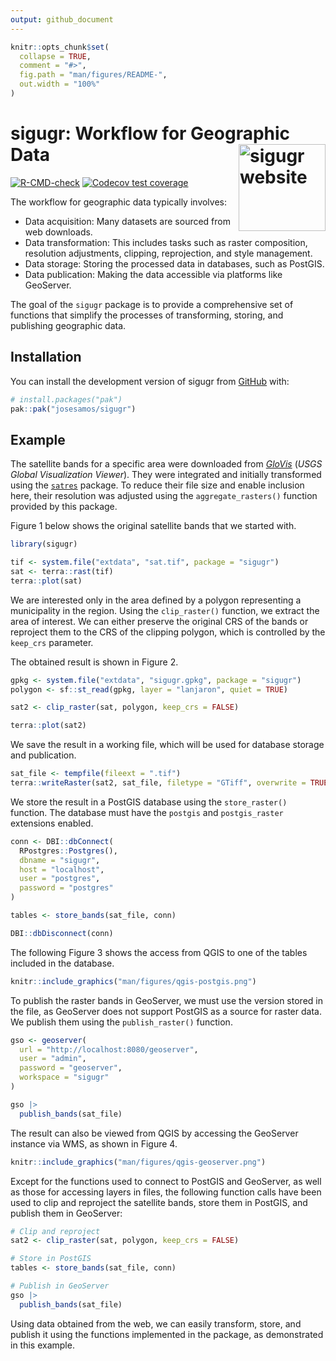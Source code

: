 ```yaml
---
output: github_document
---
```


<!-- README.md is generated from README.Rmd. Please edit that file -->

```r
knitr::opts_chunk$set(
  collapse = TRUE,
  comment = "#>",
  fig.path = "man/figures/README-",
  out.width = "100%"
)
```

# sigugr: Workflow for Geographic Data <a href="https://josesamos.github.io/sigugr/"><img src="man/figures/logo.png" align="right" height="139" alt="sigugr website" /></a>


<!-- badges: start -->
[![R-CMD-check](https://github.com/josesamos/sigugr/actions/workflows/R-CMD-check.yaml/badge.svg)](https://github.com/josesamos/sigugr/actions/workflows/R-CMD-check.yaml)
[![Codecov test coverage](https://codecov.io/gh/josesamos/sigugr/graph/badge.svg)](https://app.codecov.io/gh/josesamos/sigugr)
<!-- badges: end -->

The workflow for geographic data typically involves:  

- Data acquisition: Many datasets are sourced from web downloads.  
- Data transformation: This includes tasks such as raster composition, resolution adjustments, clipping, reprojection, and style management.  
- Data storage: Storing the processed data in databases, such as PostGIS.  
- Data publication: Making the data accessible via platforms like GeoServer.  

The goal of the `sigugr` package is to provide a comprehensive set of functions that simplify the processes of transforming, storing, and publishing geographic data.


## Installation

You can install the development version of sigugr from [GitHub](https://github.com/) with:

``` r
# install.packages("pak")
pak::pak("josesamos/sigugr")
```

## Example

The satellite bands for a specific area were downloaded from [*GloVis*](https://glovis.usgs.gov/app?fullscreen=0) (*USGS Global Visualization Viewer*). They were integrated and initially transformed using the [`satres`](https://CRAN.R-project.org/package=satres) package. To reduce their file size and enable inclusion here, their resolution was adjusted using the `aggregate_rasters()` function provided by this package.

Figure 1 below shows the original satellite bands that we started with.

```r
library(sigugr)

tif <- system.file("extdata", "sat.tif", package = "sigugr")
sat <- terra::rast(tif)
terra::plot(sat)
```

We are interested only in the area defined by a polygon representing a municipality in the region. Using the `clip_raster()` function, we extract the area of interest. We can either preserve the original CRS of the bands or reproject them to the CRS of the clipping polygon, which is controlled by the `keep_crs` parameter.

The obtained result is shown in Figure 2.

```r
gpkg <- system.file("extdata", "sigugr.gpkg", package = "sigugr")
polygon <- sf::st_read(gpkg, layer = "lanjaron", quiet = TRUE)

sat2 <- clip_raster(sat, polygon, keep_crs = FALSE)

terra::plot(sat2)
```

We save the result in a working file, which will be used for database storage and publication.

```r
sat_file <- tempfile(fileext = ".tif")
terra::writeRaster(sat2, sat_file, filetype = "GTiff", overwrite = TRUE)
```

We store the result in a PostGIS database using the `store_raster()` function. The database must have the `postgis` and `postgis_raster` extensions enabled.

```r
conn <- DBI::dbConnect(
  RPostgres::Postgres(),
  dbname = "sigugr",
  host = "localhost",
  user = "postgres",
  password = "postgres"
)

tables <- store_bands(sat_file, conn)

DBI::dbDisconnect(conn)
```

The following Figure 3 shows the access from QGIS to one of the tables included in the database.

```r
knitr::include_graphics("man/figures/qgis-postgis.png")
```

To publish the raster bands in GeoServer, we must use the version stored in the file, as GeoServer does not support PostGIS as a source for raster data. We publish them using the `publish_raster()` function.

```r
gso <- geoserver(
  url = "http://localhost:8080/geoserver",
  user = "admin",
  password = "geoserver",
  workspace = "sigugr"
)

gso |>
  publish_bands(sat_file)
```

The result can also be viewed from QGIS by accessing the GeoServer instance via WMS, as shown in Figure 4.

```r
knitr::include_graphics("man/figures/qgis-geoserver.png")
```

Except for the functions used to connect to PostGIS and GeoServer, as well as those for accessing layers in files, the following function calls have been used to clip and reproject the satellite bands, store them in PostGIS, and publish them in GeoServer:

```r
# Clip and reproject
sat2 <- clip_raster(sat, polygon, keep_crs = FALSE)

# Store in PostGIS
tables <- store_bands(sat_file, conn)

# Publish in GeoServer
gso |>
  publish_bands(sat_file)
```

Using data obtained from the web, we can easily transform, store, and publish it using the functions implemented in the package, as demonstrated in this example.

